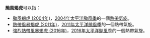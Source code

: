 {{NoteTA
|G1=TyphoonNew
|G2=TyphoonOld
|G3=Weather
}}
'''颱風蝎虎'''可以指：

*[[颱風蝎虎_(2004年)|颱風蝎虎 (2004年)]]，[[2004年太平洋颱風季|2004年太平洋颱風季]]的一個[[熱帶氣旋|熱帶氣旋]]。
*[[熱帶風暴蝎虎_(2011年)|熱帶風暴蝎虎 (2011年)]]，[[2011年太平洋颱風季|2011年太平洋颱風季]]的一個熱帶氣旋。
*[[強烈熱帶風暴蝎虎_(2016年)|強烈熱帶風暴蝎虎 (2016年)]]，[[2016年太平洋颱風季|2016年太平洋颱風季]]的一個熱帶氣旋。

{{消歧義|Cat=热带气旋消歧义}}

{{start box}}
{{succession box|[[颱風馬鞍|馬鞍]]|[[颱風洛坦|軒嵐諾]]|太平洋颱風季名稱|蝎虎}}
{{end box}}

{{太平洋颱風季熱帶氣旋名單}}
